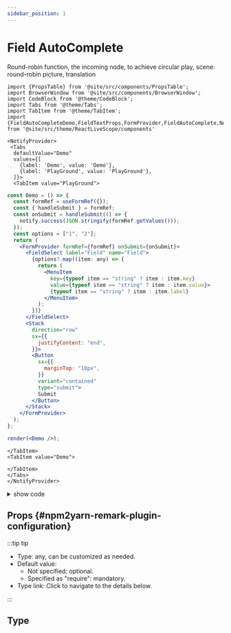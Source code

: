 ```yaml
---
sidebar_position: 1
---
```


# Field AutoComplete

Round-robin function, the incoming node, to achieve circular play, scene: round-robin picture, translation

```mdx-code-block
import {PropsTable} from '@site/src/components/PropsTable';
import BrowserWindow from '@site/src/components/BrowserWindow';
import CodeBlock from '@theme/CodeBlock';
import Tabs from '@theme/Tabs';
import TabItem from '@theme/TabItem';
import {FieldAutoCompleteDemo,FieldTextProps,FormProvider,FieldAutoComplete,NotifyProvider} from '@site/src/theme/ReactLiveScope/components'
```

```mdx-code-block
<NotifyProvider>
 <Tabs
  defaultValue="Demo"
  values={[
    {label: 'Demo', value: 'Demo'},
    {label: 'PlayGround', value: 'PlayGround'},
  ]}>
  <TabItem value="PlayGround">
```

```jsx live noInline
const Demo = () => {
  const formRef = useFormRef({});
  const { handleSubmit } = formRef;
  const onSubmit = handleSubmit(() => {
    notify.success(JSON.stringify(formRef.getValues()));
  });
  const options = ["1", "2"];
  return (
    <FormProvider formRef={formRef} onSubmit={onSubmit}>
      <FieldSelect label="Field" name="Field">
        {options?.map((item: any) => {
          return (
            <MenuItem
              key={typeof item == "string" ? item : item.key}
              value={typeof item == "string" ? item : item.value}>
              {typeof item == "string" ? item : item.label}
            </MenuItem>
          );
        })}
      </FieldSelect>
      <Stack
        direction="row"
        sx={{
          justifyContent: "end",
        }}>
        <Button
          sx={{
            marginTop: "10px",
          }}
          variant="contained"
          type="submit">
          Submit
        </Button>
      </Stack>
    </FormProvider>
  );
};

render(<Demo />);
```

```mdx-code-block
</TabItem>
<TabItem value="Demo">
```

<BrowserWindow>
  <FieldAutoCompleteDemo />
</BrowserWindow>

```mdx-code-block
</TabItem>
</Tabs>
</NotifyProvider>
```

<details>
  <summary>show code</summary>
```mdx-code-block
<Tabs>
<TabItem value="componennt">
```

```tsx {5,8,12,41-61} showLineNumbers
import { Button, MenuItem, Stack } from "@mui/material";
import PropsTable from "@site/src/components/PropsTable";
import { FieldSelect, FormProvider, notify, useFormRef } from "../components";
export const FieldTextProps = () => {
  let params = {
    name: {
      type: "string",
      defaultValue: "",
      desc: "form item name",
    },
    label: {
      type: "number",
      defaultValue: "",
      desc: "form item label",
    },
    defaultValue: {
      type: "any",
      defaultValue: "",
      desc: "The default value. Use when the component is not controlled.",
    },
    value: {
      type: "any",
      defaultValue: "",
      desc: "The value of the input element, required for a controlled component.",
    },
    type: {
      type: "string",
      defaultValue: "",
      desc: "Type of the input element. It should be a valid HTML5 input type.",
    },
    required: {
      type: "boolean",
      defaultValue: "false",
      desc: "If true, the label is displayed as required and the input element is required.",
    },
  };
  return <PropsTable params={params} />;
};

const Demo = () => {
  const formRef = useFormRef({});
  const { handleSubmit } = formRef;
  const onSubmit = handleSubmit(() => {
    notify.success(JSON.stringify(formRef.getValues()));
  });
  const options = ["1", "2"];
  return (
    <FormProvider formRef={formRef} onSubmit={onSubmit}>
      <FieldSelect label="Field" name="Field">
        {options?.map((item: any) => {
          return (
            <MenuItem
              key={typeof item == "string" ? item : item.key}
              value={typeof item == "string" ? item : item.value}>
              {typeof item == "string" ? item : item.label}
            </MenuItem>
          );
        })}
      </FieldSelect>
      <Stack
        direction="row"
        sx={{
          justifyContent: "end",
        }}>
        <Button
          sx={{
            marginTop: "10px",
          }}
          variant="contained"
          type="submit">
          Submit
        </Button>
      </Stack>
    </FormProvider>
  );
};

export default Demo;
```

```mdx-code-block
</TabItem>
</Tabs>
```

</details>

## Props {#npm2yarn-remark-plugin-configuration}

:::tip tip

- Type: any, can be customized as needed.
- Default value:
  - Not specified: optional.
  - Specified as "require": mandatory.
- Type link: Click to navigate to the details below.

:::

## Type

<FieldTextProps></FieldTextProps>
